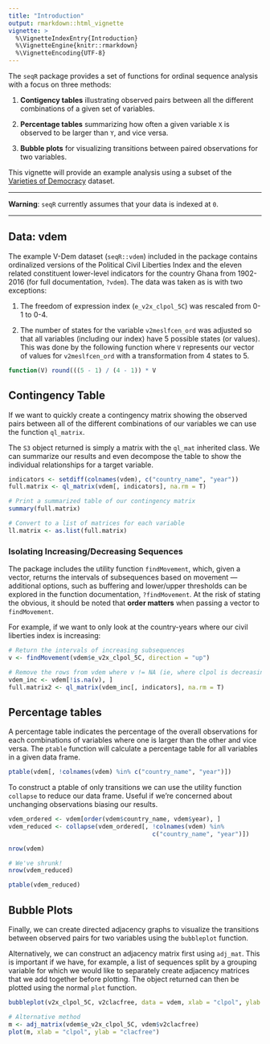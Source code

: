 ```yaml
---
title: "Introduction"
output: rmarkdown::html_vignette
vignette: >
  %\VignetteIndexEntry{Introduction}
  %\VignetteEngine{knitr::rmarkdown}
  %\VignetteEncoding{UTF-8}
---
```


The `seqR` package provides a set of functions for ordinal sequence analysis with a focus on three methods:

1. **Contigency tables** illustrating observed pairs between all the different combinations of a given set of variables.
    
2. **Percentage tables** summarizing how often a given variable `X` is observed to be larger than `Y`, and vice versa.
    
3. **Bubble plots** for visualizing transitions between paired observations for two variables.
    
This vignette will provide an example analysis using a subset of the [Varieties of Democracy](https://v-dem.net) dataset.

---

**Warning**: `seqR` currently assumes that your data is indexed at `0`.

---

## Data: vdem

The example V-Dem dataset (`seqR::vdem`) included in the package contains ordinalized versions of the Political Civil Liberties Index and the eleven related constituent lower-level indicators for the country Ghana from 1902-2016 (for full documentation, `?vdem`). The data was taken as is with two exceptions:

1. The freedom of expression index (`e_v2x_clpol_5C`) was rescaled from 0-1 to 0-4. 
    
2. The number of states for the variable `v2meslfcen_ord` was adjusted so that all variables (including our index) have 5 possible states (or values). This was done by the following function where `V` represents our vector of values for `v2meslfcen_ord` with a transformation from 4 states to 5.
    
```R
function(V) round(((5 - 1) / (4 - 1)) * V
```
   
   
## Contingency Table
If we want to quickly create a contingency matrix showing the observed pairs between all of the different combinations of our variables we can use the function `ql_matrix`. 

The `S3` object returned is simply a matrix with the `ql_mat` inherited class. We can summarize our results and even decompose the table to show the individual relationships for a target variable.

```R
indicators <- setdiff(colnames(vdem), c("country_name", "year"))
full.matrix <- ql_matrix(vdem[, indicators], na.rm = T)

# Print a summarized table of our contingency matrix
summary(full.matrix)

# Convert to a list of matrices for each variable
ll.matrix <- as.list(full.matrix)
```

### Isolating Increasing/Decreasing Sequences
The package includes the utility function `findMovement`, which, given a vector, returns the intervals of subsequences based on movement --- additional options, such as buffering and lower/upper thresholds can be explored in the function documentation, `?findMovement`. At the risk of stating the obvious, it should be noted that **order matters** when passing a vector to `findMovement`.

For example, if we want to only look at the country-years where our civil liberties index is increasing:

```R
# Return the intervals of increasing subsequences
v <- findMovement(vdem$e_v2x_clpol_5C, direction = "up")

# Remove the rows from vdem where v != NA (ie, where clpol is decreasing)
vdem_inc <- vdem[!is.na(v), ]
full.matrix2 <- ql_matrix(vdem_inc[, indicators], na.rm = T)
```

## Percentage tables
A percentage table indicates the percentage of the overall observations for each combinations of variables where one is larger than the other and vice versa. The `ptable` function will calculate a percentage table for all variables in a given data frame.


```R
ptable(vdem[, !colnames(vdem) %in% c("country_name", "year")])

```

To construct a ptable of only transitions we can use the utility function `collapse` to reduce our data frame. Useful if we're concerned about unchanging observations biasing our results.

```R
vdem_ordered <- vdem[order(vdem$country_name, vdem$year), ]
vdem_reduced <- collapse(vdem_ordered[, !colnames(vdem) %in%
                                        c("country_name", "year")])

nrow(vdem)

# We've shrunk!
nrow(vdem_reduced)

ptable(vdem_reduced)
```

## Bubble Plots
Finally, we can create directed adjacency graphs to visualize the transitions between observed pairs for two variables using the `bubbleplot` function.

Alternatively, we can construct an adjacency matrix first using `adj_mat`. This is important if we have, for example, a list of sequences split by a grouping variable for which we would like to separately create adjacency matrices that we add together before plotting. The object returned can then be plotted using the normal `plot` function.

```R
bubbleplot(v2x_clpol_5C, v2clacfree, data = vdem, xlab = "clpol", ylab = "clacfree")

# Alternative method
m <- adj_matrix(vdem$e_v2x_clpol_5C, vdem$v2clacfree)
plot(m, xlab = "clpol", ylab = "clacfree")
```
